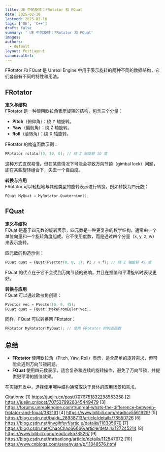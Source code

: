 ```yaml
---
title: UE 中的旋转：FRotator 和 FQuat
date: 2025-02-16
lastmod: 2025-02-16
tags: ['UE', 'C++']
draft: false
summary: ' UE 中的旋转：FRotator 和 FQuat'
images:
authors:
  - default
layout: PostLayout
canonicalUrl:
---
```


FRotator 和 FQuat 是 Unreal Engine 中用于表示旋转的两种不同的数据结构，它们各自有不同的特性和用法。

## FRotator

**定义与结构**  
FRotator 是一种使用欧拉角表示旋转的结构，包含三个分量：

- **Pitch**（俯仰角）：绕 Y 轴旋转。
- **Yaw**（偏航角）：绕 Z 轴旋转。
- **Roll**（滚转角）：绕 X 轴旋转。

FRotator 的构造函数示例：

```cpp
FRotator rotator(0, 10, 0); // 绕 Z 轴旋转 10 度
```

这种方式直观易懂，但在某些情况下可能会导致万向节锁（gimbal lock）问题，即在某些旋转组合下，失去一个自由度。

**转换与应用**  
FRotator 可以轻松地与其他类型的旋转表示进行转换，例如转换为四元数：

```cpp
FQuat MyQuat = MyRotator.Quaternion();
```

## FQuat

**定义与结构**  
FQuat 是基于四元数的旋转表示，四元数是一种更复杂的数学结构，通常由一个单位向量和一个旋转角度组成。它不使用度数，而是通过四个分量（x, y, z, w）来表示旋转。

四元数的构造示例：

```cpp
FQuat quat = FQuat(FVector(0, 0, 1), PI / 4.f); // 绕 Z 轴旋转 45 度
```

FQuat 的优点在于它不会受到万向节锁的影响，并且在插值和平滑旋转时表现更好。

**转换与应用**  
FQuat 可以通过欧拉角创建：

```cpp
FVector vec = FVector(0, 0, 45);
FQuat quat = FQuat::MakeFromEuler(vec);
```

同样，FQuat 可以转换回 FRotator：

```cpp
FRotator MyRotator(MyQuat); // 使用 FRotator 的构造函数
```

## 总结

- **FRotator** 使用欧拉角（Pitch, Yaw, Roll）表示，适合简单的旋转需求，但可能会遇到万向节锁问题。
- **FQuat** 使用四元数表示，适合复杂和连续的旋转操作，避免了万向节锁，并提供更平滑的插值效果。

在实际开发中，选择使用哪种结构通常取决于具体的应用场景和需求。

Citations:
[1] https://juejin.cn/post/7076751832298553358
[2] https://juejin.cn/post/7075379926345449479
[3] https://forums.unrealengine.com/t/unreal-whats-the-difference-between-frotator-and-fquat/382191
[4] https://www.bilibili.com/read/cv5561929/
[5] https://blog.csdn.net/baidu_28938713/article/details/78550726
[6] https://blog.csdn.net/invgihfsvf/article/details/118335670
[7] https://blog.csdn.net/ChaoChao66666/article/details/127245214
[8] https://www.bilibili.com/read/cv5578526/
[9] https://blog.csdn.net/mrbaolong/article/details/112547972
[10] https://www.cnblogs.com/sevenyuan/p/11848576.html
